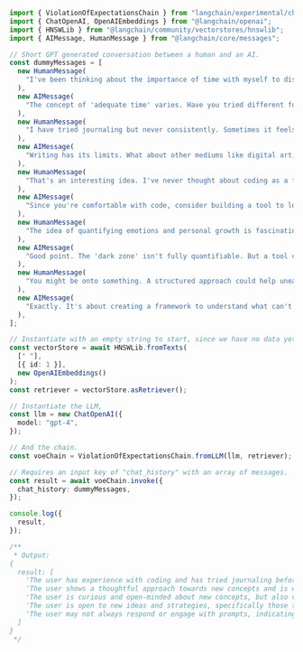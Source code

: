 ```typescript
import { ViolationOfExpectationsChain } from "langchain/experimental/chains/violation_of_expectations";
import { ChatOpenAI, OpenAIEmbeddings } from "@langchain/openai";
import { HNSWLib } from "@langchain/community/vectorstores/hnswlib";
import { AIMessage, HumanMessage } from "@langchain/core/messages";

// Short GPT generated conversation between a human and an AI.
const dummyMessages = [
  new HumanMessage(
    "I've been thinking about the importance of time with myself to discover my voice. I feel like 1-2 hours is never enough."
  ),
  new AIMessage(
    "The concept of 'adequate time' varies. Have you tried different formats of introspection, such as morning pages or long-form writing, to see if they make the process more efficient?"
  ),
  new HumanMessage(
    "I have tried journaling but never consistently. Sometimes it feels like writing doesn't capture everything."
  ),
  new AIMessage(
    "Writing has its limits. What about other mediums like digital art, or interactive journal apps with dynamic prompts that dig deeper? Even coding a personal project can be a form of self-discovery."
  ),
  new HumanMessage(
    "That's an interesting idea. I've never thought about coding as a form of self-discovery."
  ),
  new AIMessage(
    "Since you're comfortable with code, consider building a tool to log and analyze your emotional state, thoughts, or personal growth metrics. It merges skill with introspection, makes the data quantifiable."
  ),
  new HumanMessage(
    "The idea of quantifying emotions and personal growth is fascinating. But I wonder how much it can really capture the 'dark zone' within us."
  ),
  new AIMessage(
    "Good point. The 'dark zone' isn't fully quantifiable. But a tool could serve as a scaffold to explore those areas. It gives a structured approach to an unstructured problem."
  ),
  new HumanMessage(
    "You might be onto something. A structured approach could help unearth patterns or triggers I hadn't noticed."
  ),
  new AIMessage(
    "Exactly. It's about creating a framework to understand what can't easily be understood. Then you can allocate those 5+ hours more effectively, targeting areas that your data flags."
  ),
];

// Instantiate with an empty string to start, since we have no data yet.
const vectorStore = await HNSWLib.fromTexts(
  [" "],
  [{ id: 1 }],
  new OpenAIEmbeddings()
);
const retriever = vectorStore.asRetriever();

// Instantiate the LLM,
const llm = new ChatOpenAI({
  model: "gpt-4",
});

// And the chain.
const voeChain = ViolationOfExpectationsChain.fromLLM(llm, retriever);

// Requires an input key of "chat_history" with an array of messages.
const result = await voeChain.invoke({
  chat_history: dummyMessages,
});

console.log({
  result,
});

/**
 * Output:
{
  result: [
    'The user has experience with coding and has tried journaling before, but struggles with maintaining consistency and fully expressing their thoughts and feelings through writing.',
    'The user shows a thoughtful approach towards new concepts and is willing to engage with and contemplate novel ideas before making a decision. They also consider time effectiveness as a crucial factor in their decision-making process.',
    'The user is curious and open-minded about new concepts, but also values introspection and self-discovery in understanding emotions and personal growth.',
    'The user is open to new ideas and strategies, specifically those that involve a structured approach to identifying patterns or triggers.',
    'The user may not always respond or engage with prompts, indicating a need for varied and adaptable communication strategies.'
  ]
}
 */
```
